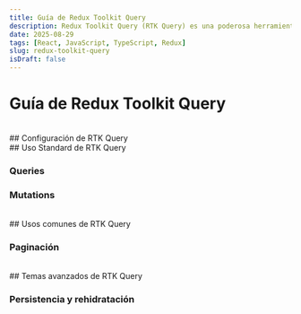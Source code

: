 ```yaml
---
title: Guía de Redux Toolkit Query
description: Redux Toolkit Query (RTK Query) es una poderosa herramienta para la gestión de datos asíncronos en aplicaciones React, es una librería muy parecida o con un enfoque bastante similar a lo que ofrece TanStack React Query, pero con una forma de integrarla con Redux Toolkit de una forma muy sencilla. Esta guía te enseñará cómo utilizar RTK Query para simplificar la obtención, almacenamiento en caché y sincronización de datos en tu aplicación, mejorando el rendimiento y la experiencia del usuario.
date: 2025-08-29
tags: [React, JavaScript, TypeScript, Redux]
slug: redux-toolkit-query
isDraft: false
---
```


# Guía de Redux Toolkit Query


<br />
## Configuración de RTK Query


<br />
## Uso Standard de RTK Query

### Queries

### Mutations


<br />
## Usos comunes de RTK Query

### Paginación


<br />
## Temas avanzados de RTK Query

### Persistencia y rehidratación
